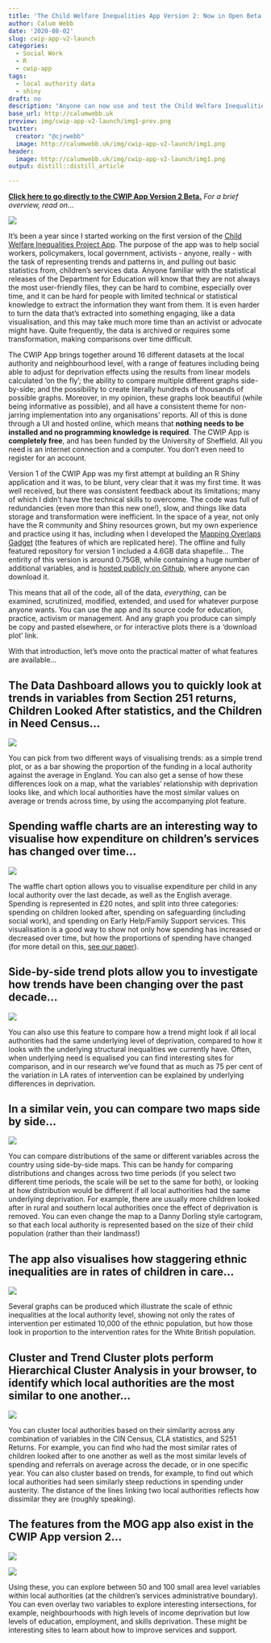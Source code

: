 ```yaml
---
title: 'The Child Welfare Inequalities App Version 2: Now in Open Beta'
author: Calum Webb
date: '2020-08-02'
slug: cwip-app-v2-launch
categories:
  - Social Work 
  - R
  - cwip-app
tags:
  - local authority data
  - shiny
draft: no
description: "Anyone can now use and test the Child Welfare Inequalities App version 2. This blog post provides a link to the new version of the app, plus a brief description of its features."
base_url: http://calumwebb.uk
preview: img/cwip-app-v2-launch/img1-prev.png
twitter:
  creator: "@cjrwebb"
  image: http://calumwebb.uk/img/cwip-app-v2-launch/img1.png
header:
  image: http://calumwebb.uk/img/cwip-app-v2-launch/img1.png
output: distill::distill_article

---
```


**[Click here to go directly to the CWIP App Version 2 Beta.](https://webb.shinyapps.io/cwip-app-v2)** *For a brief overview, read on...*

![](img/cwip-app-v2-launch/img1.png)

It's been a year since I started working on the first version of the [Child Welfare Inequalities Project App](www.cwip-app.co.uk). The purpose of the app was to help social workers, policymakers, local government, activists - anyone, really - with the task of representing trends and patterns in, and pulling out basic statistics from, children's services data. Anyone familiar with the statistical releases of the Department for Education will know that they are not always the most user-friendly files, they can be hard to combine, especially over time, and it can be hard for people with limited technical or statistical knowledge to extract the information they want from them. It is even harder to turn the data that's extracted into something engaging, like a data visualisation, and this may take much more time than an activist or advocate might have. Quite frequently, the data is archived or requires some transformation, making comparisons over time difficult. 

The CWIP App brings together around 16 different datasets at the local authority and neighbourhood level, with a range of features including being able to adjust for deprivation effects using the results from linear models calculated 'on the fly'; the ability to compare multiple different graphs side-by-side; and the possibility to create literally hundreds of thousands of possible graphs. Moreover, in my opinion, these graphs look beautiful (while being informative as possible), and all have a consistent theme for non-jarring implementation into any organisations' reports. All of this is done through a UI and hosted online, which means that **nothing needs to be installed and no programming knowledge is required**. The CWIP App is **completely free**, and has been funded by the University of Sheffield. All you need is an internet connection and a computer. You don't even need to register for an account.

Version 1 of the CWIP App was my first attempt at building an R Shiny application and it was, to be blunt, very clear that it was my first time. It was well received, but there was consistent feedback about its limitations; many of which I didn't have the technical skills to overcome. The code was full of redundancies (even more than this new one!), slow, and things like data storage and transformation were inefficient. In the space of a year, not only have the R community and Shiny resources grown, but my own experience and practice using it has, including when I developed the [Mapping Overlaps Gadget](https://webb.shinyapps.io/mog_education) (the features of which are replicated here). The offline and fully featured repository for version 1 included a 4.6GB data shapefile... The entirity of this version is around 0.75GB, while containing a huge number of additional variables, and is [hosted publicly on Github](https://github.com/cjrwebb/cwip-app), where anyone can download it. 

This means that all of the code, all of the data, *everything*, can be examined, scrutinized, modified, extended, and used for whatever purpose anyone wants. You can use the app and its source code for education, practice, activism or management. And any graph you produce can simply be copy and pasted elsewhere, or for interactive plots there is a 'download plot' link.  

With that introduction, let's move onto the practical matter of what features are available...


## The Data Dashboard allows you to quickly look at trends in variables from Section 251 returns, Children Looked After statistics, and the Children in Need Census...

![](img/cwip-app-v2-launch/gif1.gif)

You can pick from two different ways of visualising trends: as a simple trend plot, or as a bar showing the proportion of the funding in a local authority against the average in England. You can also get a sense of how these differences look on a map, what the variables' relationship with deprivation looks like, and which local authorities have the most similar values on average or trends across time, by using the accompanying plot feature. 

## Spending waffle charts are an interesting way to visualise how expenditure on children's services has changed over time...

![](img/cwip-app-v2-launch/gif2.gif)

The waffle chart option allows you to visualise expenditure per child in any local authority over the last decade, as well as the English average. Spending is represented in £20 notes, and split into three categories: spending on children looked after, spending on safeguarding (including social work), and spending on Early Help/Family Support services. This visualisation is a good way to show not only how spending has increased or decreased over time, but how the proportions of spending have changed (for more detail on this, [see our paper](https://www.tandfonline.com/doi/abs/10.1080/03003930.2018.1430028?journalCode=flgs20)). 

## Side-by-side trend plots allow you to investigate how trends have been changing over the past decade...

![](img/cwip-app-v2-launch/gif3.gif)

You can also use this feature to compare how a trend might look if all local authorities had the same underlying level of deprivation, compared to how it looks with the underlying structural inequalities we currently have. Often, when underlying need is equalised you can find interesting sites for comparison, and in our research we've found that as much as 75 per cent of the variation in LA rates of intervention can be explained by underlying differences in deprivation. 

## In a similar vein, you can compare two maps side by side... 

![](img/cwip-app-v2-launch/gif4.gif)

You can compare distributions of the same or different variables across the country using side-by-side maps. This can be handy for comparing distributions and changes across two time periods (if you select two different time periods, the scale will be set to the same for both), or looking at how distribution would be different if all local authorities had the same underlying deprivation. For example, there are usually more children looked after in rural and southern local authorities once the effect of deprivation is removed. You can even change the map to a Danny Dorling style cartogram, so that each local authority is represented based on the size of their child population (rather than their landmass!)


## The app also visualises how staggering ethnic inequalities are in rates of children in care...

![](img/cwip-app-v2-launch/gif5.gif)

Several graphs can be produced which illustrate the scale of ethnic inequalities at the local authority level, showing not only the rates of intervention per estimated 10,000 of the ethnic population, but how those look in proportion to the intervention rates for the White British population. 


## Cluster and Trend Cluster plots perform Hierarchical Cluster Analysis in your browser, to identify which local authorities are the most similar to one another...

![](img/cwip-app-v2-launch/gif6.gif)

You can cluster local authorities based on their similarity across any combination of variables in the CIN Census, CLA statistics, and S251 Returns. For example, you can find who had the most similar rates of children looked after to one another as well as the most similar levels of spending and referrals on average across the decade, or in one specific year. You can also cluster based on trends, for example, to find out which local authorities had seen similarly steep reductions in spending under austerity. The distance of the lines linking two local authorities reflects how dissimilar they are (roughly speaking).

## The features from the MOG app also exist in the CWIP App version 2...

![](img/cwip-app-v2-launch/gif7.gif)


![](img/cwip-app-v2-launch/gif8.gif)

Using these, you can explore between 50 and 100 small area level variables within local authorities (at the children's services administrative boundary). You can even overlay two variables to explore interesting intersections, for example, neighbourhoods with high levels of income deprivation but low levels of education, employment, and skills deprivation. These might be interesting sites to learn about how to improve services and support. 